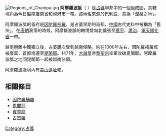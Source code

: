 {{unreferenced|time=2014-03-19T14:49:09+00:00}}
[[File:Regions_of_Champa.jpg|thumb]]
'''阿摩羅波胝'''（{{lang-sa|अमरावती}} {{IAST|''Amaravati''}}）是[[占婆|占婆]]聯邦中的一個組成國，其轄境約為今日[[越南|越南]][[廣南省|廣南省]]和[[峴港市|峴港市]]一帶。該地名來源於[[巴利語|巴利語]]，意為「[[涅槃|涅槃]]之地」。

阿摩羅波胝的首府是[[因陀羅補羅_(占婆)|因陀羅補羅]]，是占婆早期的首都，[[中國|中國]]古代史料中被稱為「舊州」。在[[唐朝|唐朝]]衰落的時候，阿摩羅波胝的轄境曾向北擴張至[[廣平省|廣平]]、[[廣治省|廣治]]、[[承天順化省|承天順化省]]一帶。

越南脫離中國獨立後，占婆屢次受到越南侵略。約在1000年左右，因陀羅補羅城被廢棄，首都南遷至[[毘闍耶_(占婆)|毘闍耶]]。1471年，[[大越|大越]]皇帝[[黎聖宗|黎聖宗]]率軍攻破毘闍耶。阿摩羅波胝之地同毘闍耶一起被越南佔領。

阿摩羅波胝境內有[[美山聖地|美山遺址]]和{{link-vi|茶嶠遺址|Trà Kiệu}}。

==相關條目==
*[[因陀羅補羅_(占婆)|因陀羅補羅]]
*[[毘闍耶_(占婆)|毘闍耶]]
*[[賓童龍|賓童龍]]
*[[古笪羅|古笪羅]]

[[Category:占婆|Category:占婆]]